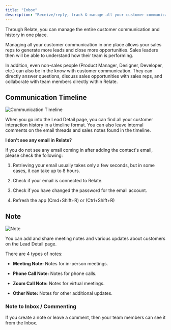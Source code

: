 ```yaml
---
title: "Inbox"
description: "Receive/reply, track & manage all your customer communication in one place!"
---
```


Through Relate, you can manage the entire customer communication and history in one place.

Managing all your customer communication in one place allows your sales reps to generate more leads and close more opportunities. Sales leaders then will be able to understand how their team is performing.

In addition, even non-sales people (Product Manager, Designer, Developer, etc.) can also be in the know with customer communication. They can directly answer questions, discuss sales opportunities with sales reps, and collaborate with team members directly within Relate.



## Communication Timeline

![Communication Timeline](/docs/images/features/communication-timeline.png)

When you go into the Lead Detail page, you can find all your customer interaction history in a timeline format. You can also leave internal comments on the email threads and sales notes found in the timeline.

<Note>

**I don't see any email in Relate?**

If you do not see any email coming in after adding the contact's email, please check the following:

1. Retrieving your email usually takes only a few seconds, but in some cases, it can take up to 8 hours.

2. Check if your email is connected to Relate.

3. Check if you have changed the password for the email account.

4. Refresh the app (Cmd+Shift+R) or (Ctrl+Shift+R)

</Note>

## Note

![Note](/docs/images/features/note.png)

You can add and share meeting notes and various updates about customers on the Lead Detail page.

There are 4 types of notes:

- **Meeting Note:** Notes for in-person meetings.

- **Phone Call Note:** Notes for phone calls.

- **Zoom Call Note:** Notes for virtual meetings.

- **Other Note:** Notes for other additional updates.

### Note to Inbox / Commenting

If you create a note or leave a comment, then your team members can see it from the Inbox.
